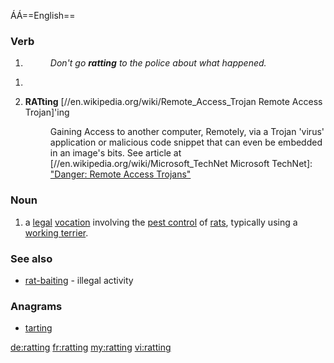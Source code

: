 ÁÁ==English==

===Verb===
{{head|en}}

# {{present participle of|rat|lang=en}} 
#: ''Don't go '''ratting''' to the police about what happened.''

#<li value="2"> '''RATting''' [//en.wikipedia.org/wiki/Remote_Access_Trojan Remote Access Trojan]'ing
#: Gaining Access to another computer, Remotely, via a Trojan 'virus' application or  malicious code snippet that can even be embedded in an image's bits. See article at [//en.wikipedia.org/wiki/Microsoft_TechNet Microsoft TechNet]: [http://technet.microsoft.com/en-us/library/dd632947.aspx "Danger: Remote Access Trojans"]

===Noun===
{{en-noun|-}}

# a [[legal]] [[vocation]] involving the [[pest control]] of [[rats]], typically using a [[working terrier]].

===See also===
*[[rat-baiting]] - illegal activity

===Anagrams===
* [[tarting#English|tarting]]

[[de:ratting]]
[[fr:ratting]]
[[my:ratting]]
[[vi:ratting]]